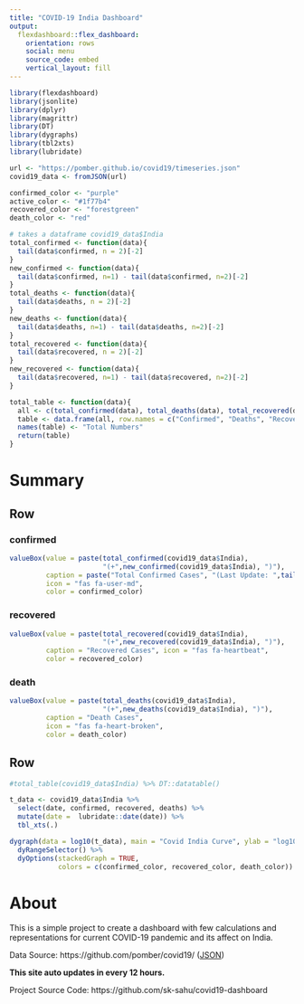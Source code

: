 ```yaml
---
title: "COVID-19 India Dashboard"
output: 
  flexdashboard::flex_dashboard:
    orientation: rows
    social: menu
    source_code: embed
    vertical_layout: fill
---
```



```r
library(flexdashboard)
library(jsonlite)
library(dplyr)
library(magrittr)
library(DT)
library(dygraphs)
library(tbl2xts)
library(lubridate)
```

```r
url <- "https://pomber.github.io/covid19/timeseries.json"
covid19_data <- fromJSON(url)
```

```r
confirmed_color <- "purple"
active_color <- "#1f77b4"
recovered_color <- "forestgreen"
death_color <- "red"
```

```r
# takes a dataframe covid19_data$India
total_confirmed <- function(data){
  tail(data$confirmed, n = 2)[-2]
}
new_confirmed <- function(data){
  tail(data$confirmed, n=1) - tail(data$confirmed, n=2)[-2]
}
total_deaths <- function(data){
  tail(data$deaths, n = 2)[-2]
}
new_deaths <- function(data){
  tail(data$deaths, n=1) - tail(data$deaths, n=2)[-2]
}
total_recovered <- function(data){
  tail(data$recovered, n = 2)[-2]
}
new_recovered <- function(data){
  tail(data$recovered, n=1) - tail(data$recovered, n=2)[-2]
}

total_table <- function(data){
  all <- c(total_confirmed(data), total_deaths(data), total_recovered(data))
  table <- data.frame(all, row.names = c("Confirmed", "Deaths", "Recovered"))
  names(table) <- "Total Numbers"
  return(table)
}  

```


Summary
=======================================================================
Row
-----------------------------------------------------------------------

### confirmed {.value-box}

```r
valueBox(value = paste(total_confirmed(covid19_data$India), 
                       "(+",new_confirmed(covid19_data$India), ")"), 
         caption = paste("Total Confirmed Cases", "(Last Update: ",tail(covid19_data$India, n=1)$date, ")"), 
         icon = "fas fa-user-md", 
         color = confirmed_color)
```


### recovered {.value-box}

```r
valueBox(value = paste(total_recovered(covid19_data$India),
                       "(+",new_recovered(covid19_data$India), ")"), 
         caption = "Recovered Cases", icon = "fas fa-heartbeat", 
         color = recovered_color)
```

### death {.value-box}

```r

valueBox(value = paste(total_deaths(covid19_data$India),
                       "(+",new_deaths(covid19_data$India), ")"), 
         caption = "Death Cases", 
         icon = "fas fa-heart-broken", 
         color = death_color)
```

Row
-----------------------------------------------------------------------

```r
#total_table(covid19_data$India) %>% DT::datatable()

t_data <- covid19_data$India %>% 
  select(date, confirmed, recovered, deaths) %>% 
  mutate(date =  lubridate::date(date)) %>% 
  tbl_xts(.)

dygraph(data = log10(t_data), main = "Covid India Curve", ylab = "log10(Numbers)") %>%
  dyRangeSelector() %>% 
  dyOptions(stackedGraph = TRUE, 
            colors = c(confirmed_color, recovered_color, death_color))

```


About
=======================================================================

This is a simple project to create a dashboard with few calculations and representations for current COVID-19 pandemic and its affect on India.

Data Source: https://github.com/pomber/covid19/ ([JSON](https://pomber.github.io/covid19/timeseries.json))

**This site auto updates in every 12 hours.**

Project Source Code: https://github.com/sk-sahu/covid19-dashboard
